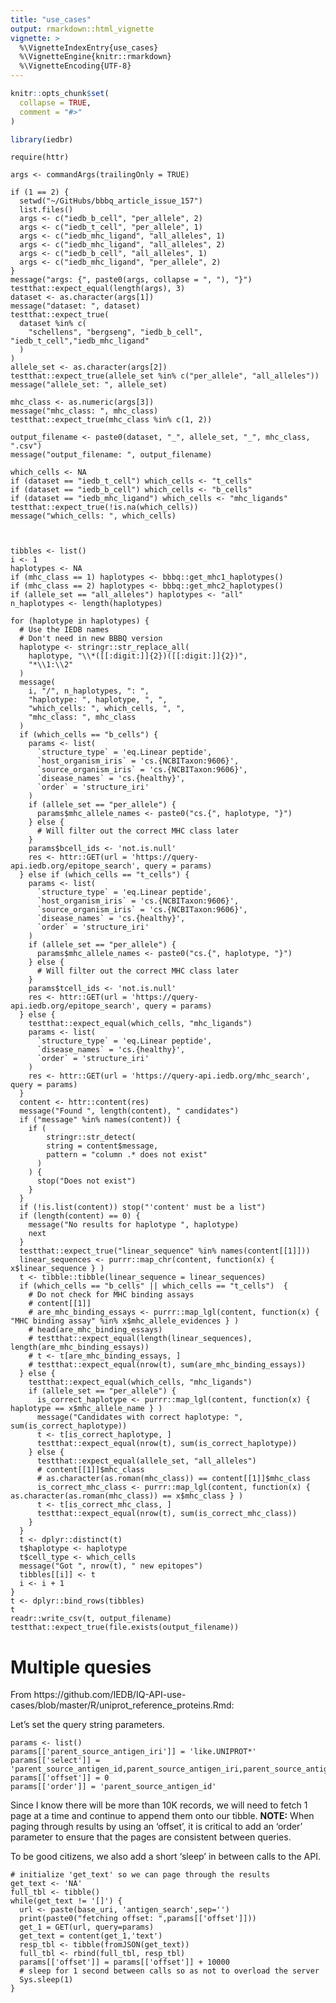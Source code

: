 ```yaml
---
title: "use_cases"
output: rmarkdown::html_vignette
vignette: >
  %\VignetteIndexEntry{use_cases}
  %\VignetteEngine{knitr::rmarkdown}
  %\VignetteEncoding{UTF-8}
---
```


```r
knitr::opts_chunk$set(
  collapse = TRUE,
  comment = "#>"
)
```

```r
library(iedbr)
```

```
require(httr)

args <- commandArgs(trailingOnly = TRUE)

if (1 == 2) {
  setwd("~/GitHubs/bbbq_article_issue_157")
  list.files()
  args <- c("iedb_b_cell", "per_allele", 2)
  args <- c("iedb_t_cell", "per_allele", 1)
  args <- c("iedb_mhc_ligand", "all_alleles", 1)
  args <- c("iedb_mhc_ligand", "all_alleles", 2)
  args <- c("iedb_b_cell", "all_alleles", 1)
  args <- c("iedb_mhc_ligand", "per_allele", 2)
}
message("args: {", paste0(args, collapse = ", "), "}")
testthat::expect_equal(length(args), 3)
dataset <- as.character(args[1])
message("dataset: ", dataset)
testthat::expect_true(
  dataset %in% c(
    "schellens", "bergseng", "iedb_b_cell", "iedb_t_cell","iedb_mhc_ligand"
  )
)
allele_set <- as.character(args[2])
testthat::expect_true(allele_set %in% c("per_allele", "all_alleles"))
message("allele_set: ", allele_set)

mhc_class <- as.numeric(args[3])
message("mhc_class: ", mhc_class)
testthat::expect_true(mhc_class %in% c(1, 2))

output_filename <- paste0(dataset, "_", allele_set, "_", mhc_class, ".csv")
message("output_filename: ", output_filename)

which_cells <- NA
if (dataset == "iedb_t_cell") which_cells <- "t_cells"
if (dataset == "iedb_b_cell") which_cells <- "b_cells"
if (dataset == "iedb_mhc_ligand") which_cells <- "mhc_ligands"
testthat::expect_true(!is.na(which_cells))
message("which_cells: ", which_cells)


  
tibbles <- list()
i <- 1
haplotypes <- NA
if (mhc_class == 1) haplotypes <- bbbq::get_mhc1_haplotypes()
if (mhc_class == 2) haplotypes <- bbbq::get_mhc2_haplotypes()
if (allele_set == "all_alleles") haplotypes <- "all"
n_haplotypes <- length(haplotypes)

for (haplotype in haplotypes) {
  # Use the IEDB names
  # Don't need in new BBBQ version
  haplotype <- stringr::str_replace_all(
    haplotype, "\\*([[:digit:]]{2})([[:digit:]]{2})", 
    "*\\1:\\2"
  )
  message(
    i, "/", n_haplotypes, ": ",
    "haplotype: ", haplotype, ", ",
    "which_cells: ", which_cells, ", ",
    "mhc_class: ", mhc_class
  )
  if (which_cells == "b_cells") {
    params <- list(
      `structure_type` = 'eq.Linear peptide',
      `host_organism_iris` = 'cs.{NCBITaxon:9606}',
      `source_organism_iris` = 'cs.{NCBITaxon:9606}',
      `disease_names` = 'cs.{healthy}',
      `order` = 'structure_iri'
    )
    if (allele_set == "per_allele") {
      params$mhc_allele_names <- paste0("cs.{", haplotype, "}")
    } else {
      # Will filter out the correct MHC class later
    }
    params$bcell_ids <- 'not.is.null'
    res <- httr::GET(url = 'https://query-api.iedb.org/epitope_search', query = params)
  } else if (which_cells == "t_cells") {
    params <- list(
      `structure_type` = 'eq.Linear peptide',
      `host_organism_iris` = 'cs.{NCBITaxon:9606}',
      `source_organism_iris` = 'cs.{NCBITaxon:9606}',
      `disease_names` = 'cs.{healthy}',
      `order` = 'structure_iri'
    )
    if (allele_set == "per_allele") {
      params$mhc_allele_names <- paste0("cs.{", haplotype, "}")
    } else {
      # Will filter out the correct MHC class later
    }
    params$tcell_ids <- 'not.is.null'
    res <- httr::GET(url = 'https://query-api.iedb.org/epitope_search', query = params)
  } else {
    testthat::expect_equal(which_cells, "mhc_ligands")
    params <- list(
      `structure_type` = 'eq.Linear peptide',
      `disease_names` = 'cs.{healthy}',
      `order` = 'structure_iri'
    )
    res <- httr::GET(url = 'https://query-api.iedb.org/mhc_search', query = params)
  }
  content <- httr::content(res)
  message("Found ", length(content), " candidates")
  if ("message" %in% names(content)) {
    if (
        stringr::str_detect(
        string = content$message,
        pattern = "column .* does not exist"
      )
    ) {
      stop("Does not exist")
    }
  }
  if (!is.list(content)) stop("'content' must be a list")
  if (length(content) == 0) {
    message("No results for haplotype ", haplotype)
    next
  }
  testthat::expect_true("linear_sequence" %in% names(content[[1]]))
  linear_sequences <- purrr::map_chr(content, function(x) { x$linear_sequence } )
  t <- tibble::tibble(linear_sequence = linear_sequences)
  if (which_cells == "b_cells" || which_cells == "t_cells")  {
    # Do not check for MHC binding assays
    # content[[1]]
    # are_mhc_binding_essays <- purrr::map_lgl(content, function(x) { "MHC binding assay" %in% x$mhc_allele_evidences } ) 
    # head(are_mhc_binding_essays)
    # testthat::expect_equal(length(linear_sequences), length(are_mhc_binding_essays))
    # t <- t[are_mhc_binding_essays, ]
    # testthat::expect_equal(nrow(t), sum(are_mhc_binding_essays))
  } else {
    testthat::expect_equal(which_cells, "mhc_ligands")
    if (allele_set == "per_allele") {
      is_correct_haplotype <- purrr::map_lgl(content, function(x) {  haplotype == x$mhc_allele_name } ) 
      message("Candidates with correct haplotype: ", sum(is_correct_haplotype))
      t <- t[is_correct_haplotype, ]
      testthat::expect_equal(nrow(t), sum(is_correct_haplotype))
    } else {
      testthat::expect_equal(allele_set, "all_alleles")
      # content[[1]]$mhc_class
      # as.character(as.roman(mhc_class)) == content[[1]]$mhc_class
      is_correct_mhc_class <- purrr::map_lgl(content, function(x) {  as.character(as.roman(mhc_class)) == x$mhc_class } ) 
      t <- t[is_correct_mhc_class, ]
      testthat::expect_equal(nrow(t), sum(is_correct_mhc_class))
    }
  }
  t <- dplyr::distinct(t)
  t$haplotype <- haplotype 
  t$cell_type <- which_cells 
  message("Got ", nrow(t), " new epitopes")
  tibbles[[i]] <- t
  i <- i + 1
}
t <- dplyr::bind_rows(tibbles)
t
readr::write_csv(t, output_filename)
testthat::expect_true(file.exists(output_filename))
```



# Multiple quesies

From https://github.com/IEDB/IQ-API-use-cases/blob/master/R/uniprot_reference_proteins.Rmd:

Let's set the query string parameters.

```
params <- list()
params[['parent_source_antigen_iri']] = 'like.UNIPROT*'
params[['select']] = 'parent_source_antigen_id,parent_source_antigen_iri,parent_source_antigen_source_org_iri,parent_source_antigen_name'
params[['offset']] = 0
params[['order']] = 'parent_source_antigen_id'
```

Since I know there will be more than 10K records, we will need to fetch 1 page at a time
and continue to append them onto our tibble.  **NOTE:** When paging through results by using an 'offset', it is critical to add an 'order' parameter to ensure that the pages are consistent between queries.

To be good citizens, we also add a short 'sleep' in between calls to the API.
```
# initialize 'get_text' so we can page through the results
get_text <- 'NA'
full_tbl <- tibble()
while(get_text != '[]') {
  url <- paste(base_uri, 'antigen_search',sep='')
  print(paste0("fetching offset: ",params[['offset']]))
  get_1 = GET(url, query=params)
  get_text = content(get_1,'text')
  resp_tbl <- tibble(fromJSON(get_text))
  full_tbl <- rbind(full_tbl, resp_tbl)
  params[['offset']] = params[['offset']] + 10000
  # sleep for 1 second between calls so as not to overload the server
  Sys.sleep(1)
}
```
